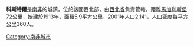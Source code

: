 '''科斯特爾'''是[[南非|南非]]的城鎮，位於該國西北部，由[[西北省_(南非)|西北省]]負責管轄，距離[[馬加利斯堡|馬加利斯堡]]72公里，始建於1913年，面積5.9平方公里，2001年人口2,141，人口密度每平方公里360人。

{{SouthAfrica-geo-stub}}
[[Category:南非城市|Category:南非城市]]